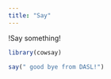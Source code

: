 ```yaml
---
title: "Say"
---
```


!Say something!

```r
library(cowsay)
```

```r
say(" good bye from DASL!")
```

